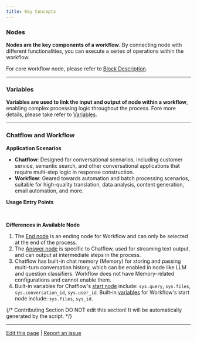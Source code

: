 ```yaml
---
title: Key Concepts
---
```


### Nodes

**Nodes are the key components of a workflow**. By connecting node with different functionalities, you can execute a series of operations within the workflow.

For core workflow node, please refer to [Block Description](/en/guides/workflow/node).

***

### Variables

**Variables are used to link the input and output of node within a workflow**, enabling complex processing logic throughout the process. Fore more details, please take refer to [Variables](/en/guides/workflow/variables).

***

### Chatflow and Workflow

**Application Scenarios**

* **Chatflow**: Designed for conversational scenarios, including customer service, semantic search, and other conversational applications that require multi-step logic in response construction.
* **Workflow**: Geared towards automation and batch processing scenarios, suitable for high-quality translation, data analysis, content generation, email automation, and more.

**Usage Entry Points**

<div class="image-side-by-side">
  <img
src="https://assets-docs.dify.ai/2024/12/befca8ff01ac5dccf4d32bcab08b8a11.png"
className="mx-auto"
alt=""
/>
  <img
src="https://assets-docs.dify.ai/2024/12/56521297208916676acaf1c59e968e41.png"
className="mx-auto"
alt=""
/>
</div>

**Differences in Available Node**

1. The [End node](/en/guides/workflow/node/end) is an ending node for Workflow and can only be selected at the end of the process.
2. The [Answer node](/en/guides/workflow/node/answer) is specific to Chatflow, used for streaming text output, and can output at intermediate steps in the process.
3. Chatflow has built-in chat memory (Memory) for storing and passing multi-turn conversation history, which can be enabled in node like LLM and question classifiers. Workflow does not have Memory-related configurations and cannot enable them.
4. Built-in variables for Chatflow's [start node](/en/guides/workflow/node/start) include: `sys.query`, `sys.files`, `sys.conversation_id`, `sys.user_id`. Built-in [variables](/en/guides/workflow/variables) for Workflow's start node include: `sys.files`, `sys_id`.

{/*
Contributing Section
DO NOT edit this section!
It will be automatically generated by the script.
*/}

---

[Edit this page](https://github.com/langgenius/dify-docs/edit/main/en/guides/workflow/key-concepts.mdx) | [Report an issue](https://github.com/langgenius/dify-docs/issues/new?template=docs.yml)

